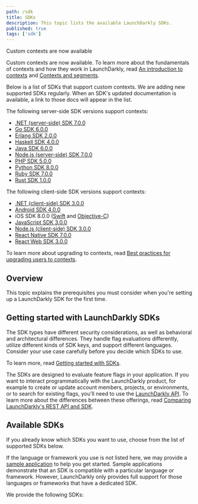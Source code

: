 ```yaml
---
path: /sdk
title: SDKs
description: This topic lists the available LaunchDarkly SDKs.
published: true
tags: ['sdk']
---
```


<Callout intent="info">
<CalloutTitle>Custom contexts are now available</CalloutTitle>
<CalloutDescription>

Custom contexts are now available. To learn more about the fundamentals of contexts and how they work in LaunchDarkly, read [An introduction to contexts](/guides/flags/intro-contexts) and [Contexts and segments](/home/contexts).

Below is a list of SDKs that support custom contexts. We are adding new supported SDKs regularly. When an SDK's updated documentation is available, a link to those docs will appear in the list.

The following server-side SDK versions support contexts:

<ul>
 <li><a href="/sdk/server-side/dotnet/migration-6-to-7">.NET (server-side) SDK 7.0.0</a></li>
 <li><a href="/sdk/server-side/go/migration-5-to-6">Go SDK 6.0.0</a></li>
 <li><a href="/sdk/server-side/erlang/migration-1-to-2">Erlang SDK 2.0.0</a></li>
 <li><a href="/sdk/server-side/haskell/migration-3-to-4">Haskell SDK 4.0.0</a></li>
 <li><a href="/sdk/server-side/java/migration-5-to-6">Java SDK 6.0.0</a></li>
 <li><a href="/sdk/server-side/node-js/migration-6-to-7">Node.js (server-side) SDK 7.0.0</a></li>
 <li><a href="/sdk/server-side/php/migration-4-to-5">PHP SDK 5.0.0</a></li>
 <li><a href="/sdk/server-side/python/migration-7-to-8">Python SDK 8.0.0</a></li>
 <li><a href="/sdk/server-side/ruby/migration-6-to-7">Ruby SDK 7.0.0</a></li>
 <li><a href="/sdk/server-side/rust/implementation-v1">Rust SDK 1.0.0</a></li>
</ul>

The following client-side SDK versions support contexts:

<ul>
 <li><a href="/sdk/client-side/dotnet/migration-2-to-3">.NET (client-side) SDK 3.0.0</a></li>
 <li><a href="/sdk/client-side/android/migration-3-to-4">Android SDK 4.0.0</a></li>
 <li>iOS SDK 8.0.0 (<a href="/sdk/client-side/ios/migration-7-to-8-swift">Swift</a> and <a href="/sdk/client-side/ios/migration-7-to-8-objc">Objective-C</a>)</li>
 <li><a href="/sdk/client-side/javascript/migration-2-to-3">JavaScript SDK 3.0.0</a></li>
 <li><a href="/sdk/client-side/node-js/migration-2-to-3">Node.js (client-side) SDK 3.0.0</a></li>
 <li><a href="/sdk/client-side/react/react-native-migration-6-to-7">React Native SDK 7.0.0</a></li>
 <li><a href="/sdk/client-side/react/web-migration-2-to-3">React Web SDK 3.0.0</a></li>
</ul>

To learn more about upgrading to contexts, read [Best practices for upgrading users to contexts](/guides/flags/upgrading-contexts).

</CalloutDescription>
</Callout>

## Overview

This topic explains the prerequisites you must consider when you're setting up a LaunchDarkly SDK for the first time.

## Getting started with LaunchDarkly SDKs

The SDK types have different security considerations, as well as behavioral and architectural differences. They handle flag evaluations differently, utilize different kinds of SDK keys, and support different languages. Consider your use case carefully before you decide which SDKs to use.

To learn more, read [Getting started with SDKs](/sdk/concepts/getting-started).

The SDKs are designed to evaluate feature flags in your application. If you want to interact programmatically with the LaunchDarkly product, for example to create or update account members, projects, or environments, or to search for existing flags, you'll need to use the [LaunchDarkly API](/home/connecting/api). To learn more about the differences between these offerings, read [Comparing LaunchDarkly's REST API and SDK](/guide/api/comparing-sdk-rest-api).

## Available SDKs

If you already know which SDKs you want to use, choose from the list of supported SDKs below.

If the language or framework you use is not listed here, we may provide a [sample application](/sdk/concepts/sample-applications) to help you get started. Sample applications demonstrate that an SDK is compatible with a particular language or framework. However, LaunchDarkly only provides full support for those languages or frameworks that have a dedicated SDK.

We provide the following SDKs:

<AllSdks />
